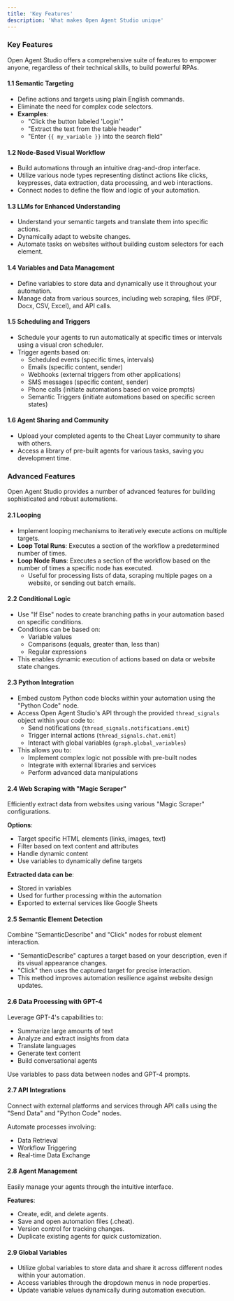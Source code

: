 ```yaml
---
title: 'Key Features'
description: 'What makes Open Agent Studio unique'
---
```


### Key Features

Open Agent Studio offers a comprehensive suite of features to empower anyone, regardless of their technical skills, to build powerful RPAs.

#### 1.1 Semantic Targeting

- Define actions and targets using plain English commands.
- Eliminate the need for complex code selectors.
- **Examples**:
    - "Click the button labeled 'Login'"
    - "Extract the text from the table header" 
    - "Enter `{{ my_variable }}` into the search field"

#### 1.2 Node-Based Visual Workflow

- Build automations through an intuitive drag-and-drop interface.
- Utilize various node types representing distinct actions like clicks, keypresses, data extraction, data processing, and web interactions.
- Connect nodes to define the flow and logic of your automation.

#### 1.3 LLMs for Enhanced Understanding

- Understand your semantic targets and translate them into specific actions.
- Dynamically adapt to website changes.
- Automate tasks on websites without building custom selectors for each element.

#### 1.4 Variables and Data Management

- Define variables to store data and dynamically use it throughout your automation.
- Manage data from various sources, including web scraping, files (PDF, Docx, CSV, Excel), and API calls.

#### 1.5 Scheduling and Triggers

- Schedule your agents to run automatically at specific times or intervals using a visual cron scheduler.
- Trigger agents based on:
    - Scheduled events (specific times, intervals)
    - Emails (specific content, sender)
    - Webhooks (external triggers from other applications)
    - SMS messages (specific content, sender)
    - Phone calls (initiate automations based on voice prompts)
    - Semantic Triggers (initiate automations based on specific screen states)

#### 1.6 Agent Sharing and Community

- Upload your completed agents to the Cheat Layer community to share with others.
- Access a library of pre-built agents for various tasks, saving you development time.

### Advanced Features

Open Agent Studio provides a number of advanced features for building sophisticated and robust automations.

#### 2.1 Looping

- Implement looping mechanisms to iteratively execute actions on multiple targets. 
- **Loop Total Runs**: Executes a section of the workflow a predetermined number of times.
- **Loop Node Runs**: Executes a section of the workflow based on the number of times a specific node has executed. 
    - Useful for processing lists of data, scraping multiple pages on a website, or sending out batch emails.

#### 2.2 Conditional Logic

- Use "If Else" nodes to create branching paths in your automation based on specific conditions.
- Conditions can be based on:
    - Variable values
    - Comparisons (equals, greater than, less than)
    - Regular expressions
- This enables dynamic execution of actions based on data or website state changes.

#### 2.3 Python Integration

- Embed custom Python code blocks within your automation using the "Python Code" node.
- Access Open Agent Studio's API through the provided `thread_signals` object within your code to:
    - Send notifications (`thread_signals.notifications.emit`)
    - Trigger internal actions (`thread_signals.chat.emit`)
    - Interact with global variables (`graph.global_variables`)
- This allows you to:
    - Implement complex logic not possible with pre-built nodes
    - Integrate with external libraries and services
    - Perform advanced data manipulations

#### 2.4 Web Scraping with "Magic Scraper"

Efficiently extract data from websites using various "Magic Scraper" configurations.

**Options**:

- Target specific HTML elements (links, images, text)
- Filter based on text content and attributes
- Handle dynamic content
- Use variables to dynamically define targets

**Extracted data can be**:

- Stored in variables
- Used for further processing within the automation
- Exported to external services like Google Sheets

#### 2.5 Semantic Element Detection

Combine "SemanticDescribe" and "Click" nodes for robust element interaction.

- "SemanticDescribe" captures a target based on your description, even if its visual appearance changes.
- "Click" then uses the captured target for precise interaction.
- This method improves automation resilience against website design updates.

#### 2.6 Data Processing with GPT-4

Leverage GPT-4's capabilities to:

- Summarize large amounts of text
- Analyze and extract insights from data
- Translate languages
- Generate text content
- Build conversational agents

Use variables to pass data between nodes and GPT-4 prompts.

#### 2.7 API Integrations

Connect with external platforms and services through API calls using the "Send Data" and "Python Code" nodes.

Automate processes involving:
- Data Retrieval
- Workflow Triggering
- Real-time Data Exchange

#### 2.8 Agent Management

Easily manage your agents through the intuitive interface.

**Features**:
- Create, edit, and delete agents.
- Save and open automation files (.cheat).
- Version control for tracking changes.
- Duplicate existing agents for quick customization.

#### 2.9 Global Variables

- Utilize global variables to store data and share it across different nodes within your automation.
- Access variables through the dropdown menus in node properties.
- Update variable values dynamically during automation execution.
